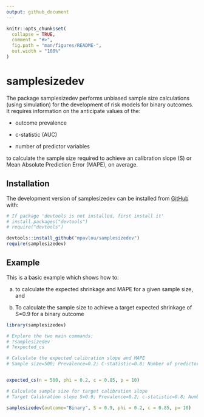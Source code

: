 ```yaml
---
output: github_document
---
```


<!-- README.md is generated from README.Rmd. Please edit that file -->

```r
knitr::opts_chunk$set(
  collapse = TRUE,
  comment = "#>",
  fig.path = "man/figures/README-",
  out.width = "100%"
)
```

# samplesizedev

<!-- badges: start -->
<!-- badges: end -->

The package samplesizedev performs unbiased sample size calculations (using simulation) for the development of risk models for binary outcomes. It requires information on the anticipate values of the:

* outcome prevalence

* c-statistic (AUC)

* number of predictor variables

to calculate the sample size required to achieve an calibration slope (S) or Mean Absolute Prediction Error (MAPE), on average. 


## Installation

The development version of samplesizedev can be installed from [GitHub](https://github.com/) with:

``` r
# If package 'devtools is not installed, first install it'
# install.packages("devtools")
# require("devtools")

devtools::install_github("mpavlou/samplesizedev")
require(samplesizedev)
```

## Example

This is a basic example which shows how to:

a) to calculate the expected shrinkage and MAPE for a given sample size, and 

b) To calculate the sample size to achieve a target expected shrinkage of S=0.9 for a binary outcome

```r
library(samplesizedev)

# Explore the two main commands:
# ?samplesizedev
# ?expected_cs

# Calculate the expected calibration slope and MAPE
# Sample size=500; Prevalence=0.2; C-statistic=0.8; Number of predictors=10; 


expected_cs(n = 500, phi = 0.2, c = 0.85, p = 10)

# Calculate sample size for target calibration slope
# Target Calibration slope S=0.9; Prevalence=0.2; c-statistic=0.8; Number of predictors=10; 

samplesizedev(outcome="Binary", S = 0.9, phi = 0.2, c = 0.85, p= 10)


```

